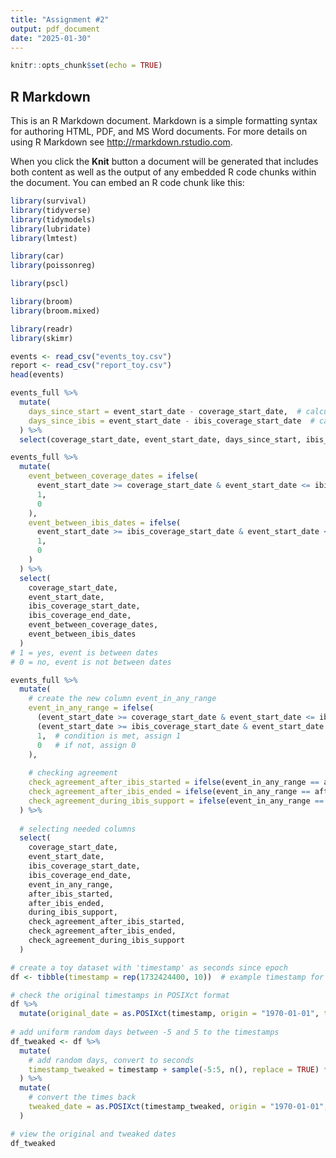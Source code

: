 ```yaml
---
title: "Assignment #2"
output: pdf_document
date: "2025-01-30"
---
```


```r
knitr::opts_chunk$set(echo = TRUE)
```

## R Markdown

This is an R Markdown document. Markdown is a simple formatting syntax for authoring HTML, PDF, and MS Word documents. For more details on using R Markdown see <http://rmarkdown.rstudio.com>.

When you click the **Knit** button a document will be generated that includes both content as well as the output of any embedded R code chunks within the document. You can embed an R code chunk like this:

```r
library(survival)
library(tidyverse)
library(tidymodels)
library(lubridate)
library(lmtest)

library(car)
library(poissonreg)

library(pscl)

library(broom)
library(broom.mixed)

library(readr)
library(skimr)
```

```r
events <- read_csv("events_toy.csv")
report <- read_csv("report_toy.csv")
head(events)
```

```r
events_full %>% 
  mutate(
    days_since_start = event_start_date - coverage_start_date,  # calculate days since coverage start
    days_since_ibis = event_start_date - ibis_coverage_start_date  # calculate days since ibis coverage start
  ) %>%
  select(coverage_start_date, event_start_date, days_since_start, ibis_coverage_start_date, days_since_ibis)

```

```r
events_full %>%
  mutate(
    event_between_coverage_dates = ifelse(
      event_start_date >= coverage_start_date & event_start_date <= ibis_coverage_start_date, 
      1, 
      0
    ),
    event_between_ibis_dates = ifelse(
      event_start_date >= ibis_coverage_start_date & event_start_date <= ibis_coverage_end_date, 
      1, 
      0
    )
  ) %>%
  select(
    coverage_start_date, 
    event_start_date, 
    ibis_coverage_start_date, 
    ibis_coverage_end_date, 
    event_between_coverage_dates, 
    event_between_ibis_dates
  )
# 1 = yes, event is between dates
# 0 = no, event is not between dates
```

```r
events_full %>%
  mutate(
    # create the new column event_in_any_range
    event_in_any_range = ifelse(
      (event_start_date >= coverage_start_date & event_start_date <= ibis_coverage_start_date) |
      (event_start_date >= ibis_coverage_start_date & event_start_date <= ibis_coverage_end_date),
      1,  # condition is met, assign 1
      0   # if not, assign 0
    ),
    
    # checking agreement
    check_agreement_after_ibis_started = ifelse(event_in_any_range == after_ibis_started, 1, 0),
    check_agreement_after_ibis_ended = ifelse(event_in_any_range == after_ibis_ended, 1, 0),
    check_agreement_during_ibis_support = ifelse(event_in_any_range == during_ibis_support, 1, 0)
  ) %>%
  
  # selecting needed columns
  select(
    coverage_start_date, 
    event_start_date, 
    ibis_coverage_start_date, 
    ibis_coverage_end_date, 
    event_in_any_range, 
    after_ibis_started, 
    after_ibis_ended, 
    during_ibis_support,
    check_agreement_after_ibis_started, 
    check_agreement_after_ibis_ended,
    check_agreement_during_ibis_support
  )


```

```r
# create a toy dataset with 'timestamp' as seconds since epoch
df <- tibble(timestamp = rep(1732424400, 10))  # example timestamp for 2025-01-01 00:00:00 UTC

# check the original timestamps in POSIXct format
df %>% 
  mutate(original_date = as.POSIXct(timestamp, origin = "1970-01-01", tz = "UTC"))
  
# add uniform random days between -5 and 5 to the timestamps
df_tweaked <- df %>%
  mutate(
    # add random days, convert to seconds
    timestamp_tweaked = timestamp + sample(-5:5, n(), replace = TRUE) * 86400
  ) %>%
  mutate(
    # convert the times back
    tweaked_date = as.POSIXct(timestamp_tweaked, origin = "1970-01-01", tz = "UTC")
  )

# view the original and tweaked dates
df_tweaked

```

